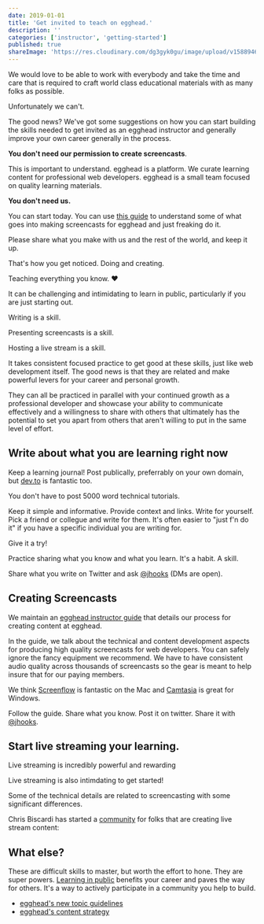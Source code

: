 ```yaml
---
date: 2019-01-01
title: 'Get invited to teach on egghead.'
description: ''
categories: ['instructor', 'getting-started']
published: true
shareImage: 'https://res.cloudinary.com/dg3gyk0gu/image/upload/v1588946778/og-image-assets/get-invited.png'
---
```


We would love to be able to work with everybody and take the time and care that is required to craft world class educational materials with as many folks as possible.

Unfortunately we can't.

The good news? We've got some suggestions on how you can start building the skills needed to get invited as an egghead instructor and generally improve your own career generally in the process.

**You don't need our permission to create screencasts**. 

This is important to understand. egghead is a platform. We curate learning content for professional web developers. egghead is a small team focused on quality learning materials.

**You don't need us.**

You can start today. You can use [this guide](/instructor) to understand some of what goes into making screencasts for egghead and just freaking do it.

Please share what you make with us and the rest of the world, and keep it up.

That's how you get noticed. Doing and creating. 

Teaching everything you know. ❤️

It can be challenging and intimidating to learn in public, particularly if you are just starting out. 

Writing is a skill. 

Presenting screencasts is a skill. 

Hosting a live stream is a skill.

It takes consistent focused practice to get good at these skills, just like web development itself. The good news is that they are related and make powerful levers for your career and personal growth.

They can all be practiced in parallel with your continued growth as a professional developer and showcase your ability to communicate effectively and a willingness to share with others that ultimately has the potential to set you apart from others that aren't willing to put in the same level of effort.

## Write about what you are learning right now

Keep a learning journal! Post publically, preferrably on your own domain, but [dev.to](https://dev.to/) is fantastic too.

You don't have to post 5000 word technical tutorials. 

Keep it simple and informative. Provide context and links. Write for yourself. Pick a friend or collegue and write for them. It's often easier to "just f'n do it" if you have a specific individual you are writing for. 

Give it a try!

Practice sharing what you know and what you learn. It's a habit. A skill.

Share what you write on Twitter and ask [@jhooks](https://twitter.com/jhooks) (DMs are open).

## Creating Screencasts

We maintain an [egghead instructor guide](/instructor) that details our process for creating content at egghead. 

In the guide, we talk about the technical and content development aspects for producing high quality screencasts for web developers. You can safely ignore the fancy equipment we recommend. We have to have consistent audio quality across thousands of screencasts so the gear is meant to help insure that for our paying members.

We think [Screenflow](https://www.telestream.net/screenflow/) is fantastic on the Mac and [Camtasia](https://www.techsmith.com/video-editor.html) is great for Windows.

Follow the guide. Share what you know. Post it on twitter. Share it with [@jhooks](https://twitter.com/jhooks).

## Start live streaming your learning.

Live streaming is incredibly powerful and rewarding

Live streaming is also intimdating to get started!

Some of the technical details are related to screencasting with some significant differences.

Chris Biscardi has started a [community](https://discord.gg/partycorgi) for folks that are creating live stream content:

<div style={{ marginTop: '45px', marginBottom: '45px' }}>
  <TwitterTweetEmbed
    tweetId={'1200987098620157953'}
    options={{ align: 'center' }}
  />
</div>

## What else?

These are difficult skills to master, but worth the effort to hone. They are super powers. [Learning in public](https://www.swyx.io/writing/learn-in-public/) benefits your career and paves the way for others. It's a way to actively participate in a community you help to build.

* [egghead's new topic guidelines](/instructor/style-guide/new-topic-guidelines)
* [egghead's content strategy](/instructor/content-strategy)
